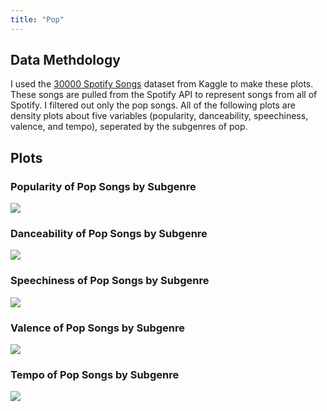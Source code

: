 ```yaml
---
title: "Pop"
---
```

## Data Methdology
I used the [30000 Spotify Songs](https://www.kaggle.com/datasets/joebeachcapital/30000-spotify-songs){target="blank"} dataset from Kaggle to make these plots. These songs are pulled from the Spotify API to represent songs from all of Spotify. I filtered out only the pop songs. All of the following plots are density plots about five variables (popularity, danceability, speechiness, valence, and tempo), seperated by the subgenres of pop.

## Plots

### Popularity of Pop Songs by Subgenre
![](../../src/plots/pop/spotify_30000_pop_popularity.png)

### Danceability of Pop Songs by Subgenre
![](../../src/plots/pop/spotify_30000_pop_danceability.png)

### Speechiness of Pop Songs by Subgenre
![](../../src/plots/pop/spotify_30000_pop_speechiness.png)

### Valence of Pop Songs by Subgenre
![](../../src/plots/pop/spotify_30000_pop_valence.png)

### Tempo of Pop Songs by Subgenre
![](../../src/plots/pop/spotify_30000_pop_tempo.png)
